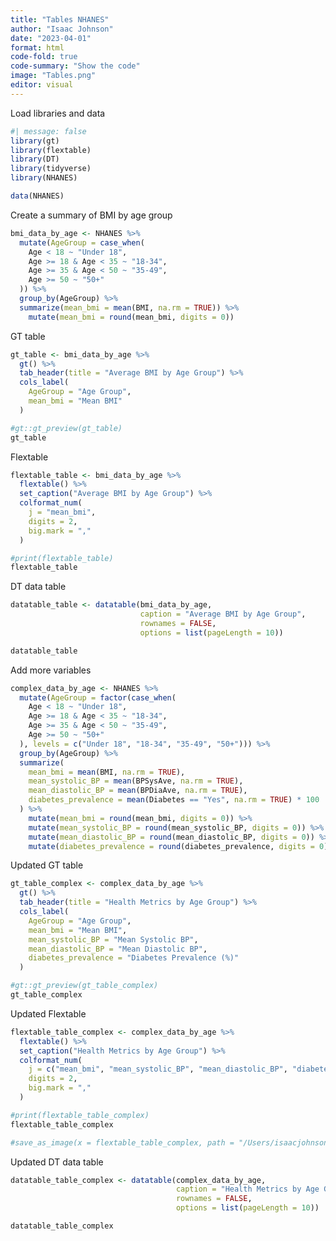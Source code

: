 ```yaml
---
title: "Tables NHANES"
author: "Isaac Johnson"
date: "2023-04-01"
format: html
code-fold: true
code-summary: "Show the code"
image: "Tables.png"
editor: visual
---
```


Load libraries and data

```r
#| message: false
library(gt)
library(flextable)
library(DT)
library(tidyverse)
library(NHANES)

data(NHANES)
```

Create a summary of BMI by age group

```r
bmi_data_by_age <- NHANES %>%
  mutate(AgeGroup = case_when(
    Age < 18 ~ "Under 18",
    Age >= 18 & Age < 35 ~ "18-34",
    Age >= 35 & Age < 50 ~ "35-49",
    Age >= 50 ~ "50+"
  )) %>%
  group_by(AgeGroup) %>%
  summarize(mean_bmi = mean(BMI, na.rm = TRUE)) %>%
    mutate(mean_bmi = round(mean_bmi, digits = 0))
```

GT table

```r
gt_table <- bmi_data_by_age %>%
  gt() %>%
  tab_header(title = "Average BMI by Age Group") %>%
  cols_label(
    AgeGroup = "Age Group",
    mean_bmi = "Mean BMI"
  )

#gt::gt_preview(gt_table)
gt_table
```

Flextable

```r
flextable_table <- bmi_data_by_age %>%
  flextable() %>%
  set_caption("Average BMI by Age Group") %>%
  colformat_num(
    j = "mean_bmi",
    digits = 2,
    big.mark = ","
  )

#print(flextable_table)
flextable_table
```

DT data table

```r
datatable_table <- datatable(bmi_data_by_age,
                             caption = "Average BMI by Age Group",
                             rownames = FALSE,
                             options = list(pageLength = 10))

datatable_table
```

Add more variables

```r
complex_data_by_age <- NHANES %>%
  mutate(AgeGroup = factor(case_when(
    Age < 18 ~ "Under 18",
    Age >= 18 & Age < 35 ~ "18-34",
    Age >= 35 & Age < 50 ~ "35-49",
    Age >= 50 ~ "50+"
  ), levels = c("Under 18", "18-34", "35-49", "50+"))) %>%
  group_by(AgeGroup) %>%
  summarize(
    mean_bmi = mean(BMI, na.rm = TRUE),
    mean_systolic_BP = mean(BPSysAve, na.rm = TRUE),
    mean_diastolic_BP = mean(BPDiaAve, na.rm = TRUE),
    diabetes_prevalence = mean(Diabetes == "Yes", na.rm = TRUE) * 100
  ) %>%
    mutate(mean_bmi = round(mean_bmi, digits = 0)) %>%
    mutate(mean_systolic_BP = round(mean_systolic_BP, digits = 0)) %>%
    mutate(mean_diastolic_BP = round(mean_diastolic_BP, digits = 0)) %>%
    mutate(diabetes_prevalence = round(diabetes_prevalence, digits = 0))
```

Updated GT table

```r
gt_table_complex <- complex_data_by_age %>%
  gt() %>%
  tab_header(title = "Health Metrics by Age Group") %>%
  cols_label(
    AgeGroup = "Age Group",
    mean_bmi = "Mean BMI",
    mean_systolic_BP = "Mean Systolic BP",
    mean_diastolic_BP = "Mean Diastolic BP",
    diabetes_prevalence = "Diabetes Prevalence (%)"
  )

#gt::gt_preview(gt_table_complex)
gt_table_complex
```

Updated Flextable

```r
flextable_table_complex <- complex_data_by_age %>%
  flextable() %>%
  set_caption("Health Metrics by Age Group") %>%
  colformat_num(
    j = c("mean_bmi", "mean_systolic_BP", "mean_diastolic_BP", "diabetes_prevalence"),
    digits = 2,
    big.mark = ","
  )

#print(flextable_table_complex)
flextable_table_complex

#save_as_image(x = flextable_table_complex, path = "/Users/isaacjohnson/Willamette/Portfolio/posts/Tables/Tables.png")
```

Updated DT data table

```r
datatable_table_complex <- datatable(complex_data_by_age,
                                     caption = "Health Metrics by Age Group",
                                     rownames = FALSE,
                                     options = list(pageLength = 10))

datatable_table_complex
```
